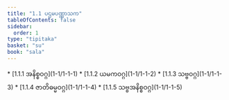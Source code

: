 ```yaml
---
title: "1.1 ပဌမပဏ္ဏာသက"
tableOfContents: false
sidebar:
  order: 1
type: "tipitaka"
basket: "su"
book: "sala"
---
```



<DynamicBreadcrumb />



<TableOfContents book="sala" section="1.1">
* [1.1.1 အနိစ္စဝဂ္ဂ](1-1/1-1-1)
* [1.1.2 ယမကဝဂ္ဂ](1-1/1-1-2)
* [1.1.3 သဗ္ဗဝဂ္ဂ](1-1/1-1-3)
* [1.1.4 ဇာတိဓမ္မဝဂ္ဂ](1-1/1-1-4)
* [1.1.5 သဗ္ဗအနိစ္စဝဂ္ဂ](1-1/1-1-5)
</TableOfContents>